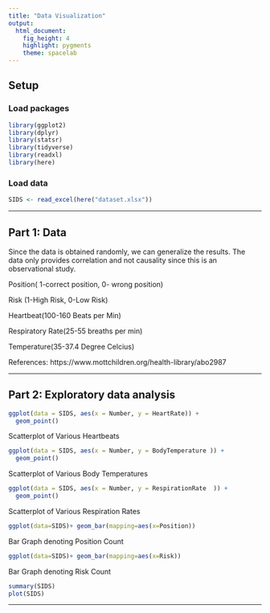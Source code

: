 ---
title: "Data Visualization"
output: 
  html_document: 
    fig_height: 4
    highlight: pygments
    theme: spacelab
---

## Setup

### Load packages

```{r load-packages, message = FALSE}
library(ggplot2)
library(dplyr)
library(statsr)
library(tidyverse)
library(readxl)
library(here)
```

### Load data

```{r}
SIDS <- read_excel(here("dataset.xlsx"))
```


* * *

## Part 1: Data
Since the data is obtained randomly, we can generalize the results. The data only provides correlation and not causality since this is an observational study. 

Position( 1-correct position, 0- wrong position)

Risk (1-High Risk, 0-Low Risk)

Heartbeat(100-160 Beats per Min)

Respiratory Rate(25-55 breaths per min)

Temperature(35-37.4 Degree Celcius)

References: https://www.mottchildren.org/health-library/abo2987


* * *


## Part 2: Exploratory data analysis

 
```{r}
ggplot(data = SIDS, aes(x = Number, y = HeartRate)) +
  geom_point()
```

Scatterplot of Various Heartbeats 
 
```{r}
ggplot(data = SIDS, aes(x = Number, y = BodyTemperature )) +
  geom_point()
```

Scatterplot of Various Body Temperatures
```{r}
ggplot(data = SIDS, aes(x = Number, y = RespirationRate  )) +
  geom_point()
```

 Scatterplot of Various Respiration Rates 
```{r}
ggplot(data=SIDS)+ geom_bar(mapping=aes(x=Position))

```

Bar Graph denoting Position Count
```{r}
ggplot(data=SIDS)+ geom_bar(mapping=aes(x=Risk))

```

Bar Graph denoting Risk Count
```{r}
summary(SIDS)
plot(SIDS)

```
* * *

